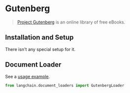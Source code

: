 # Gutenberg

>[Project Gutenberg](https://www.gutenberg.org/about/) is an online library of free eBooks.

## Installation and Setup

There isn't any special setup for it.

## Document Loader

See a [usage example](/docs/integrations/document_loaders/gutenberg).

```python
from langchain.document_loaders import GutenbergLoader
```
